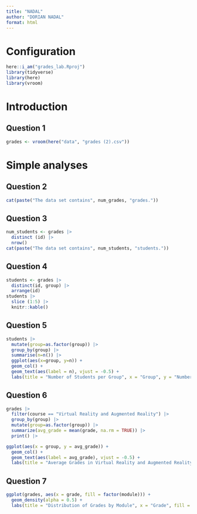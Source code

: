 ```yaml
---
title: "NADAL"
author: "DORIAN NADAL"
format: html
---
```


# Configuration 

```r
here::i_am("grades_lab.Rproj")
library(tidyverse)
library(here)
library(vroom)
```
# Introduction

## Question 1

```r
grades <- vroom(here("data", "grades (2).csv"))
```

# Simple analyses

## Question 2

```r
cat(paste("The data set contains", num_grades, "grades."))
```

## Question 3

```r
num_students <- grades |>
  distinct (id) |>
  nrow()
cat(paste("The data set contains", num_students, "students."))
```
## Question 4

```r
students <- grades |>
  distinct(id, group) |>
  arrange(id)
students |>
  slice (1:5) |>
  knitr::kable()
```

## Question 5

```r
students |>
  mutate(group=as.factor(group)) |>
  group_by(group) |>
  summarise(n=n()) |>
  ggplot(aes(x=group, y=n)) +
  geom_col() +
  geom_text(aes(label = n), vjust = -0.5) +
  labs(title = "Number of Students per Group", x = "Group", y = "Number of Students")
```



## Question 6

```r
grades |> 
  filter(course == "Virtual Reality and Augmented Reality") |> 
  group_by(group) |> 
  mutate(group=as.factor(group)) |>
  summarize(avg_grade = mean(grade, na.rm = TRUE)) |>
  print() |>

ggplot(aes(x = group, y = avg_grade)) +
  geom_col() +
  geom_text(aes(label = avg_grade), vjust = -0.5) +
  labs(title = "Average Grades in Virtual Reality and Augmented Reality by Group", x = "Group", y = "Average Grade")
```

## Question 7

```r
ggplot(grades, aes(x = grade, fill = factor(module))) +
  geom_density(alpha = 0.5) +
  labs(title = "Distribution of Grades by Module", x = "Grade", fill = "Module")
```




